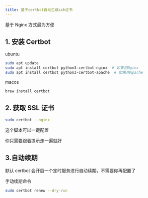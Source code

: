 ```yaml
---
title: 基于certbot自动生成ssh证书
---
```


基于 Nginx 方式最为方便

## **1. 安装 Certbot**

ubuntu

```bash
sudo apt update
sudo apt install certbot python3-certbot-nginx  # 如果用Nginx
sudo apt install certbot python3-certbot-apache  # 如果用Apache
```

macos

```bash
brew install certbot
```

## 2. 获取 SSL 证书

```bash
sudo certbot --nginx
```

这个脚本可以一键配置

你只需要跟着提示走一遍就好

## 3.自动续期

默认 certbot 会开启一个定时服务进行自动续期，不需要你再配置了

手动续期命令

```bash
sudo certbot renew --dry-run
```
